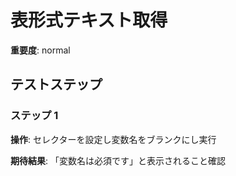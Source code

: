 # 表形式テキスト取得

**重要度**: normal

## テストステップ

### ステップ 1

**操作**: セレクターを設定し変数名をブランクにし実行

**期待結果**:
「変数名は必須です」と表示されること確認


